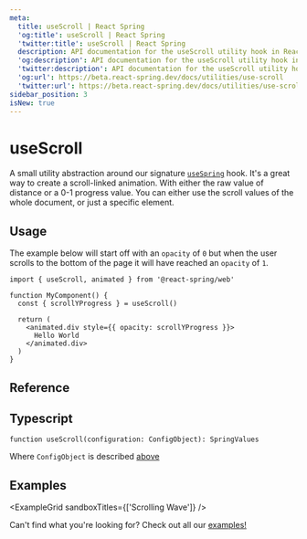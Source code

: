```yaml
---
meta:
  title: useScroll | React Spring
  'og:title': useScroll | React Spring
  'twitter:title': useScroll | React Spring
  description: API documentation for the useScroll utility hook in React Spring.
  'og:description': API documentation for the useScroll utility hook in React Spring.
  'twitter:description': API documentation for the useScroll utility hook in React Spring.
  'og:url': https://beta.react-spring.dev/docs/utilities/use-scroll
  'twitter:url': https://beta.react-spring.dev/docs/utilities/use-scroll
sidebar_position: 3
isNew: true
---
```


# useScroll

A small utility abstraction around our signature [`useSpring`](/docs/components/use-spring) hook. It's a great way to
create a scroll-linked animation. With either the raw value of distance or a 0-1 progress value. You can either use the
scroll values of the whole document, or just a specific element.

## Usage

The example below will start off with an `opacity` of `0` but when the user scrolls to the bottom of the page it will have
reached an `opacity` of `1`.

```tsx
import { useScroll, animated } from '@react-spring/web'

function MyComponent() {
  const { scrollYProgress } = useScroll()

  return (
    <animated.div style={{ opacity: scrollYProgress }}>
      Hello World
    </animated.div>
  )
}
```

## Reference


<TablesConfiguration data={USE_SCROLL_CONFIG_DATA} />

## Typescript

```tsx
function useScroll(configuration: ConfigObject): SpringValues
```

Where `ConfigObject` is described [above](#reference)

## Examples


<ExampleGrid sandboxTitles={['Scrolling Wave']} />

Can't find what you're looking for? Check out all our [examples!](/examples)
